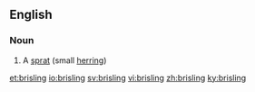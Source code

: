 ==English==

===Noun===
{{en-noun}}

# A [[sprat]] (small [[herring]])

[[et:brisling]]
[[io:brisling]]
[[sv:brisling]]
[[vi:brisling]]
[[zh:brisling]]
[[ky:brisling]]